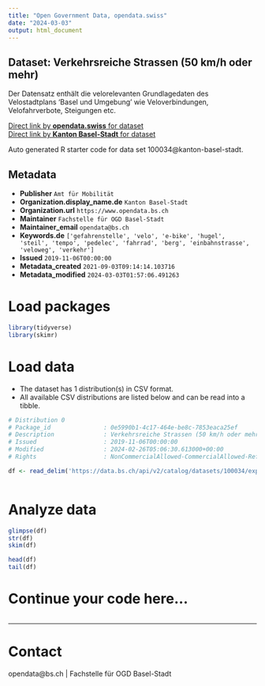 ```yaml
---
title: "Open Government Data, opendata.swiss"
date: "2024-03-03"
output: html_document
---
```


## Dataset: Verkehrsreiche Strassen (50 km/h oder mehr)

Der Datensatz enthält die velorelevanten Grundlagedaten des Velostadtplans 'Basel und Umgebung' wie Veloverbindungen, Velofahrverbote, Steigungen etc.

[Direct link by **opendata.swiss** for dataset](https://opendata.swiss/de/dataset/verkehrsreiche-strassen-50-km-h-oder-mehr)<br>
[Direct link by **Kanton Basel-Stadt** for dataset](https://data.bs.ch/explore/dataset/100034/)

Auto generated R starter code for data set 100034@kanton-basel-stadt.

## Metadata

- **Publisher** `Amt für Mobilität`
- **Organization.display_name.de** `Kanton Basel-Stadt`
- **Organization.url** `https://www.opendata.bs.ch`
- **Maintainer** `Fachstelle für OGD Basel-Stadt`
- **Maintainer_email** `opendata@bs.ch`
- **Keywords.de** `['gefahrenstelle', 'velo', 'e-bike', 'hugel', 'steil', 'tempo', 'pedelec', 'fahrrad', 'berg', 'einbahnstrasse', 'veloweg', 'verkehr']`
- **Issued** `2019-11-06T00:00:00`
- **Metadata_created** `2021-09-03T09:14:14.103716`
- **Metadata_modified** `2024-03-03T01:57:06.491263`


# Load packages

```r

library(tidyverse)
library(skimr)

```

# Load data

-   The dataset has 1 distribution(s) in CSV format.
-   All available CSV distributions are listed below and can be read into a tibble.

```r

# Distribution 0
# Package_id               : 0e5990b1-4c17-464e-be8c-7853eaca25ef
# Description              : Verkehrsreiche Strassen (50 km/h oder mehr) (csv)
# Issued                   : 2019-11-06T00:00:00
# Modified                 : 2024-02-26T05:06:30.613000+00:00
# Rights                   : NonCommercialAllowed-CommercialAllowed-ReferenceRequired

df <- read_delim('https://data.bs.ch/api/v2/catalog/datasets/100034/exports/csv')



```

# Analyze data

```r

glimpse(df)
str(df)
skim(df)

head(df)
tail(df)

```

# Continue your code here...

```r

```

------------------------------------------------------------------------

# Contact

opendata@bs.ch | Fachstelle für OGD Basel-Stadt
